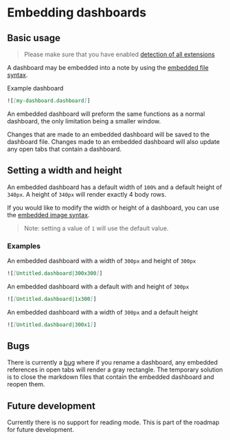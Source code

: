 # Embedding dashboards

## Basic usage

> Please make sure that you have enabled [detection of all extensions](../Getting%20started/quick-start#linking-dashboard-files)

A dashboard may be embedded into a note by using the [embedded file syntax](https://help.obsidian.md/Linking+notes+and+files/Embedding+files).

Example dashboard

```markdown
![[my-dashboard.dashboard]]
```

An embedded dashboard will preform the same functions as a normal dashboard, the only limitation being a smaller window.

Changes that are made to an embedded dashboard will be saved to the dashboard file. Changes made to an embedded dashboard will also update any open tabs that contain a dashboard.

## Setting a width and height

An embedded dashboard has a default width of `100%` and a default height of `340px`. A height of `340px` will render exactly 4 body rows.

If you would like to modify the width or height of a dashboard, you can use the [embedded image syntax](https://help.obsidian.md/Linking+notes+and+files/Embedding+files#Embed+an+image+in+a+note).

> Note: setting a value of `1` will use the default value.

### Examples

An embedded dashboard with a width of `300px` and height of `300px`

```markdown
![[Untitled.dashboard|300x300]]
```

An embedded dashboard with a default with and height of `300px`

```markdown
![[Untitled.dashboard|1x300]]
```

An embedded dashboard with a width of `300px` and a default height

```markdown
![[Untitled.dashboard|300x1]]
```

## Bugs

There is currently a [bug](https://github.com/trey-wallis/obsidian-dashboards/issues/523) where if you rename a dashboard, any embedded references in open tabs will render a gray rectangle. The temporary solution is to close the markdown files that contain the embedded dashboard and reopen them.

## Future development

Currently there is no support for reading mode. This is part of the roadmap for future development.
